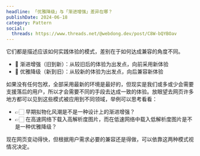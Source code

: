 ```yaml
---
headline: 「优雅降级」与「渐进增强」差异在哪？
publishDate: 2024-06-18
category: Pattern
social:
  threads: https://www.threads.net/@webdong.dev/post/C8W-bQYBOav
---
```


它们都是描述应该如何实践体验的模式，差别在于如何达成兼容的角度不同。

- 🔼 渐进增强（旧到新）：从较旧后的体验为出发点，向前采用新体验
- 🔽 优雅降级（新到旧）：从较新的体验为出发点，向后兼容新体验

如果没有任何包袱，全部采用最新的环境是最好的，但现实是我们或多或少会需要支援落后的用户，所以才会需要不同的手段去达成一致的体验。放眼望去网页许多地方都可以见到这些模式被应用到不同领域，举例可以思考看看：

- 👉🏻 早期拟物化风潮是不是一种设计上的渐进增强？
- 👉🏻 在高速网络下载入高解析度图片，而在低速网络中载入低解析度图片是不是一种优雅降级？

现在网页变动得快，但根据用户需求必要的兼容还是得做，可以依靠这两种模式视情况决定。
